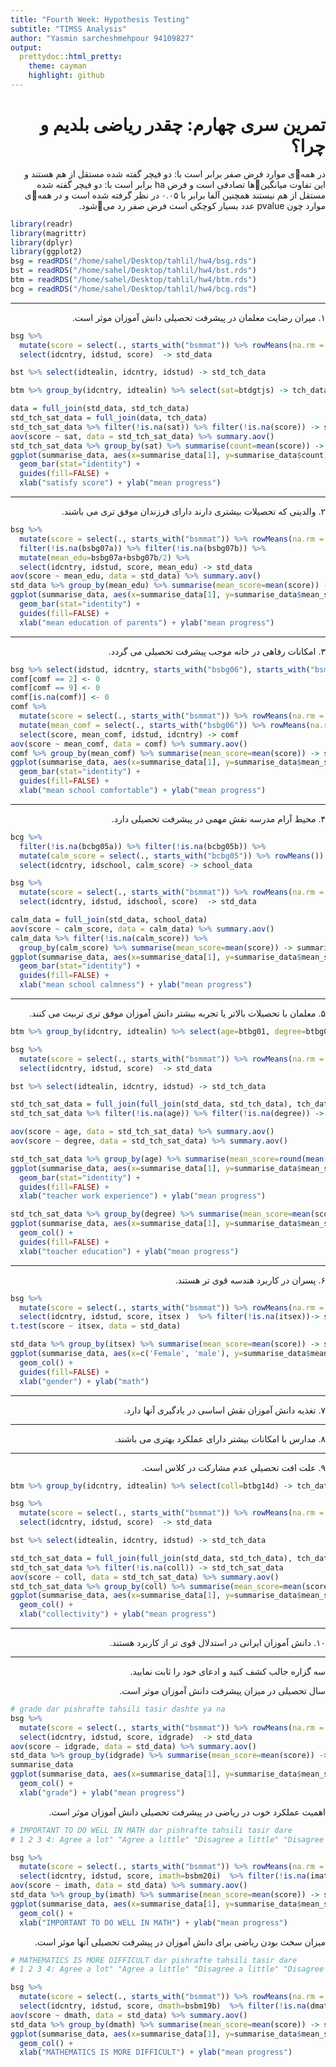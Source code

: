 ```yaml
---
title: "Fourth Week: Hypothesis Testing"
subtitle: "TIMSS Analysis"
author: "Yasmin sarcheshmehpour 94109827"
output:
  prettydoc::html_pretty:
    theme: cayman
    highlight: github
---
```



<h1 dir="RTL"> 
تمرین سری چهارم: چقدر ریاضی بلدیم و چرا؟
</h1>
<p dir="RTL">
در همهی موارد فرض صفر برابر است با:
دو فیچر گفته شده مستقل از هم هستند و این تفاوت میانگینها تصادفی است
و فرض ha برابر است با:
دو فیچر گفته شده مستقل از هم نیستند
همچنین آلفا برابر با ۰.۰۵ در نظر گرفته شده است و در همهی موارد چون pvalue عدد بسیار کوچکی است فرض صفر رد میشود.
</p>


```r
library(readr)
library(magrittr)
library(dplyr)
library(ggplot2)
bsg = readRDS("/home/sahel/Desktop/tahlil/hw4/bsg.rds")
bst = readRDS("/home/sahel/Desktop/tahlil/hw4/bst.rds")
btm = readRDS("/home/sahel/Desktop/tahlil/hw4/btm.rds")
bcg = readRDS("/home/sahel/Desktop/tahlil/hw4/bcg.rds")
```


***

<p dir="RTL">
۱. میران رضایت معلمان در پیشرفت تحصیلی دانش آموزان موثر است.
</p>



```r
bsg %>% 
  mutate(score = select(., starts_with("bsmmat")) %>% rowMeans(na.rm = TRUE)) %>% 
  select(idcntry, idstud, score)  -> std_data

bst %>% select(idtealin, idcntry, idstud) -> std_tch_data

btm %>% group_by(idcntry, idtealin) %>% select(sat=btdgtjs) -> tch_data

data = full_join(std_data, std_tch_data)
std_tch_sat_data = full_join(data, tch_data)
std_tch_sat_data %>% filter(!is.na(sat)) %>% filter(!is.na(score)) -> std_tch_sat_data
aov(score ~ sat, data = std_tch_sat_data) %>% summary.aov()
std_tch_sat_data %>% group_by(sat) %>% summarise(count=mean(score)) -> summarise_data
ggplot(summarise_data, aes(x=summarise_data[1], y=summarise_data$count)) + 
  geom_bar(stat="identity") +
  guides(fill=FALSE) +
  xlab("satisfy score") + ylab("mean progress")

```


***

<p dir="RTL">
۲. والدینی که تحصیلات بیشتری دارند دارای فرزندان موفق تری می باشند.
</p>


```r
bsg %>% 
  mutate(score = select(., starts_with("bsmmat")) %>% rowMeans(na.rm = TRUE)) %>% 
  filter(!is.na(bsbg07a)) %>% filter(!is.na(bsbg07b)) %>% 
  mutate(mean_edu=bsbg07a+bsbg07b/2) %>% 
  select(idcntry, idstud, score, mean_edu) -> std_data
aov(score ~ mean_edu, data = std_data) %>% summary.aov()
std_data %>% group_by(mean_edu) %>% summarise(mean_score=mean(score)) -> summarise_data
ggplot(summarise_data, aes(x=summarise_data[1], y=summarise_data$mean_score)) + 
  geom_bar(stat="identity") +
  guides(fill=FALSE) +
  xlab("mean education of parents") + ylab("mean progress")

```


***

<p dir="RTL">
۳. امکانات رفاهی در خانه موجب پیشرفت تحصیلی می گردد.
</p>


```r
bsg %>% select(idstud, idcntry, starts_with("bsbg06"), starts_with("bsmmat")) -> comf
comf[comf == 2] <- 0
comf[comf == 9] <- 0
comf[is.na(comf)] <- 0
comf %>% 
  mutate(score = select(., starts_with("bsmmat")) %>% rowMeans(na.rm = TRUE)) %>% 
  mutate(mean_comf = select(., starts_with("bsbg06")) %>% rowMeans(na.rm = TRUE)) %>% 
  select(score, mean_comf, idstud, idcntry) -> comf
aov(score ~ mean_comf, data = comf) %>% summary.aov()
comf %>% group_by(mean_comf) %>% summarise(mean_score=mean(score)) -> summarise_data
ggplot(summarise_data, aes(x=summarise_data[1], y=summarise_data$mean_score)) + 
  geom_bar(stat="identity") +
  guides(fill=FALSE) +
  xlab("mean school comfortable") + ylab("mean progress")
```

***

<p dir="RTL">
۴. محیط آرام مدرسه نقش مهمی در پیشرفت تحصیلی دارد.
</p>


```r
bcg %>% 
  filter(!is.na(bcbg05a)) %>% filter(!is.na(bcbg05b)) %>% 
  mutate(calm_score = select(., starts_with("bcbg05")) %>% rowMeans()) %>% 
  select(idcntry, idschool, calm_score) -> school_data

bsg %>% 
  mutate(score = select(., starts_with("bsmmat")) %>% rowMeans(na.rm = TRUE)) %>% 
  select(idcntry, idstud, idschool, score)  -> std_data

calm_data = full_join(std_data, school_data)
aov(score ~ calm_score, data = calm_data) %>% summary.aov()
calm_data %>% filter(!is.na(calm_score)) %>% 
  group_by(calm_score) %>% summarise(mean_score=mean(score)) -> summarise_data
ggplot(summarise_data, aes(x=summarise_data[1], y=summarise_data$mean_score)) + 
  geom_bar(stat="identity") +
  guides(fill=FALSE) +
  xlab("mean school calmness") + ylab("mean progress")
```


***

<p dir="RTL">
۵. معلمان با تحصیلات  بالاتر یا تجربه بیشتر دانش آموزان موفق تری تربیت می کنند.
</p>



```r

btm %>% group_by(idcntry, idtealin) %>% select(age=btbg01, degree=btbg04) -> tch_data

bsg %>% 
  mutate(score = select(., starts_with("bsmmat")) %>% rowMeans(na.rm = TRUE)) %>% 
  select(idcntry, idstud, score)  -> std_data

bst %>% select(idtealin, idcntry, idstud) -> std_tch_data

std_tch_sat_data = full_join(full_join(std_data, std_tch_data), tch_data)
std_tch_sat_data %>% filter(!is.na(age)) %>% filter(!is.na(degree)) -> std_tch_sat_data

aov(score ~ age, data = std_tch_sat_data) %>% summary.aov()
aov(score ~ degree, data = std_tch_sat_data) %>% summary.aov()

std_tch_sat_data %>% group_by(age) %>% summarise(mean_score=round(mean(score))) %>% arrange(-age)-> summarise_data
ggplot(summarise_data, aes(x=summarise_data[1], y=summarise_data$mean_score)) + 
  geom_bar(stat="identity") +
  guides(fill=FALSE) +
  xlab("teacher work experience") + ylab("mean progress")

std_tch_sat_data %>% group_by(degree) %>% summarise(mean_score=mean(score)) -> summarise_data
ggplot(summarise_data, aes(x=summarise_data[1], y=summarise_data$mean_score)) + 
  geom_col() +
  guides(fill=FALSE) +
  xlab("teacher education") + ylab("mean progress")
```

***

<p dir="RTL"> 
۶. پسران در کاربرد هندسه قوی تر هستند.
</p>


```r
bsg %>% 
  mutate(score = select(., starts_with("bsmmat")) %>% rowMeans(na.rm = TRUE)) %>% 
  select(idcntry, idstud, score, itsex )  %>% filter(!is.na(itsex))-> std_data
t.test(score ~ itsex, data = std_data) 

std_data %>% group_by(itsex) %>% summarise(mean_score=mean(score)) -> summarise_data
ggplot(summarise_data, aes(x=c('Female', 'male'), y=summarise_data$mean_score)) + 
  geom_col() +
  guides(fill=FALSE) +
  xlab("gender") + ylab("math")
```

***

<p dir="RTL"> 
۷. تغذیه دانش آموزان نقش اساسی در یادگیری آنها دارد. 
</p>

***

<p dir="RTL"> 
۸. مدارس با امکانات بیشتر دارای عملکرد بهتری می باشند.
</p>

***

<p dir="RTL"> 
۹. علت افت تحصیلی عدم مشارکت در کلاس است.
</p>


```r
btm %>% group_by(idcntry, idtealin) %>% select(coll=btbg14d) -> tch_data

bsg %>% 
  mutate(score = select(., starts_with("bsmmat")) %>% rowMeans(na.rm = TRUE)) %>% 
  select(idcntry, idstud, score)  -> std_data

bst %>% select(idtealin, idcntry, idstud) -> std_tch_data

std_tch_sat_data = full_join(full_join(std_data, std_tch_data), tch_data)
std_tch_sat_data %>% filter(!is.na(coll)) -> std_tch_sat_data
aov(score ~ coll, data = std_tch_sat_data) %>% summary.aov()
std_tch_sat_data %>% group_by(coll) %>% summarise(mean_score=mean(score)) -> summarise_data
ggplot(summarise_data, aes(x=summarise_data[1], y=summarise_data$mean_score)) + 
  geom_col() +
  xlab("collectivity") + ylab("mean progress")
```


***

<p dir="RTL"> 
۱۰. دانش آموزان ایرانی در استدلال قوی تر از کاربرد هستند.
</p>

***

<p dir="RTL">
سه گزاره جالب کشف کنید و ادعای خود را ثابت نمایید.
</p>


<p dir="RTL">
سال تحصیلی در میزان پیشرفت دانش آموزان موثر است.
</p>

```r
# grade dar pishrafte tahsili tasir dashte ya na
bsg %>% 
  mutate(score = select(., starts_with("bsmmat")) %>% rowMeans(na.rm = TRUE)) %>% 
  select(idcntry, idstud, score, idgrade)  -> std_data
aov(score ~ idgrade, data = std_data) %>% summary.aov()
std_data %>% group_by(idgrade) %>% summarise(mean_score=mean(score)) -> summarise_data
summarise_data
ggplot(summarise_data, aes(x=summarise_data[1], y=summarise_data$mean_score)) + 
  geom_col() +
  xlab("grade") + ylab("mean progress")
```








<p dir="RTL">
اهمیت عملکرد خوب در ریاضی در پیشرفت تحصیلی دانش آموزان موثر است.
</p>

```r
# IMPORTANT TO DO WELL IN MATH dar pishrafte tahsili tasir dare
# 1 2 3 4: Agree a lot" "Agree a little" "Disagree a little" "Disagree a lot"

bsg %>% 
  mutate(score = select(., starts_with("bsmmat")) %>% rowMeans(na.rm = TRUE)) %>% 
  select(idcntry, idstud, score, imath=bsbm20i)  %>% filter(!is.na(imath)) -> std_data
aov(score ~ imath, data = std_data) %>% summary.aov()
std_data %>% group_by(imath) %>% summarise(mean_score=mean(score)) -> summarise_data
ggplot(summarise_data, aes(x=summarise_data[1], y=summarise_data$mean_score)) + 
  geom_col() +
  xlab("IMPORTANT TO DO WELL IN MATH") + ylab("mean progress")

```







<p dir="RTL">
میزان سخت بودن ریاضی برای دانش آموزان در پیشرفت تحصیلی آنها موثر است.
</p>

```r
# MATHEMATICS IS MORE DIFFICULT dar pishrafte tahsili tasir dare
# 1 2 3 4: Agree a lot" "Agree a little" "Disagree a little" "Disagree a lot"

bsg %>% 
  mutate(score = select(., starts_with("bsmmat")) %>% rowMeans(na.rm = TRUE)) %>% 
  select(idcntry, idstud, score, dmath=bsbm19b)  %>% filter(!is.na(dmath)) -> std_data
aov(score ~ dmath, data = std_data) %>% summary.aov()
std_data %>% group_by(dmath) %>% summarise(mean_score=mean(score)) -> summarise_data
ggplot(summarise_data, aes(x=summarise_data[1], y=summarise_data$mean_score)) + 
  geom_col() +
  xlab("MATHEMATICS IS MORE DIFFICULT") + ylab("mean progress")
```

